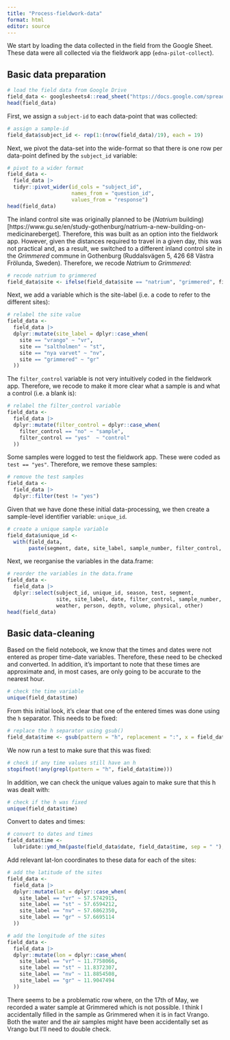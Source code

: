 ```yaml
---
title: "Process-fieldwork-data"
format: html
editor: source
---
```


We start by loading the data collected in the field from the Google Sheet. These data were all collected via the fieldwork app (`edna-pilot-collect`).

## Basic data preparation

```r
# load the field data from Google Drive
field_data <- googlesheets4::read_sheet("https://docs.google.com/spreadsheets/d/1fJuy4kHUN6CYKzhboMhRq4J_STO3BhGRMCNWwQ5jtkc/edit?usp=sharing")
head(field_data)
```

First, we assign a `subject-id` to each data-point that was collected:

```r
# assign a sample-id
field_data$subject_id <- rep(1:(nrow(field_data)/19), each = 19)
```

Next, we pivot the data-set into the wide-format so that there is one row per data-point defined by the `subject_id` variable:

```r
# pivot to a wider format
field_data <-
  field_data |>
  tidyr::pivot_wider(id_cols = "subject_id",
                     names_from = "question_id",
                     values_from = "response")
head(field_data)
```

The inland control site was originally planned to be (*Natrium* building)\[https://www.gu.se/en/study-gothenburg/natrium-a-new-building-on-medicinareberget\]. Therefore, this was built as an option into the fieldwork app. However, given the distances required to travel in a given day, this was not practical and, as a result, we switched to a different inland control site in the *Grimmered* commune in Gothenburg (Ruddalsvägen 5, 426 68 Västra Frölunda, Sweden). Therefore, we recode *Natrium* to *Grimmered*:

```r
# recode natrium to grimmered
field_data$site <- ifelse(field_data$site == "natrium", "grimmered", field_data$site)
```

Next, we add a variable which is the site-label (i.e. a code to refer to the different sites):

```r
# relabel the site value
field_data <-
  field_data |>
  dplyr::mutate(site_label = dplyr::case_when(
    site == "vrango" ~ "vr",
    site == "saltholmen" ~ "st",
    site == "nya varvet" ~ "nv",
    site == "grimmered" ~ "gr"
  ))
```

The `filter_control` variable is not very intuitively coded in the fieldwork app. Therefore, we recode to make it more clear what a sample is and what a control (i.e. a blank is):

```r
# relabel the filter_control variable
field_data <-
  field_data |>
  dplyr::mutate(filter_control = dplyr::case_when(
    filter_control == "no" ~ "sample",
    filter_control == "yes"  ~ "control"
  ))
```

Some samples were logged to test the fieldwork app. These were coded as `test == "yes"`. Therefore, we remove these samples:

```r
# remove the test samples
field_data <-
  field_data |>
  dplyr::filter(test != "yes")
```

Given that we have done these initial data-processing, we then create a sample-level identifier variable: `unique_id`.

```r
# create a unique sample variable
field_data$unique_id <-
  with(field_data,
       paste(segment, date, site_label, sample_number, filter_control, sep = "_"))
```

Next, we reorganise the variables in the data.frame:

```r
# reorder the variables in the data.frame
field_data <-
  field_data |>
  dplyr::select(subject_id, unique_id, season, test, segment,
                site, site_label, date, filter_control, sample_number, time, lat, lon,
                weather, person, depth, volume, physical, other)
head(field_data)
```

## Basic data-cleaning

Based on the field notebook, we know that the times and dates were not entered as proper time-date variables. Therefore, these need to be checked and converted. In addition, it's important to note that these times are approximate and, in most cases, are only going to be accurate to the nearest hour.

```r
# check the time variable
unique(field_data$time)
```

From this initial look, it's clear that one of the entered times was done using the `h` separator. This needs to be fixed:

```r
# replace the h separator using gsub()
field_data$time <- gsub(pattern = "h", replacement = ":", x = field_data$time)
```

We now run a test to make sure that this was fixed:

```r
# check if any time values still have an h
stopifnot(!any(grepl(pattern = "h", field_data$time)))
```

In addition, we can check the unique values again to make sure that this h was dealt with:

```r
# check if the h was fixed
unique(field_data$time)
```

Convert to dates and times:

```r
# convert to dates and times
field_data$time <- 
  lubridate::ymd_hm(paste(field_data$date, field_data$time, sep = " "), tz = "UTC")
```

Add relevant lat-lon coordinates to these data for each of the sites:

```r
# add the latitude of the sites
field_data <-
  field_data |>
  dplyr::mutate(lat = dplyr::case_when(
    site_label == "vr" ~ 57.5742915,
    site_label == "st" ~ 57.6594212,
    site_label == "nv" ~ 57.6862350,
    site_label == "gr" ~ 57.6695114
  ))

# add the longitude of the sites
field_data <-
  field_data |>
  dplyr::mutate(lon = dplyr::case_when(
    site_label == "vr" ~ 11.7758066,
    site_label == "st" ~ 11.8372307,
    site_label == "nv" ~ 11.8854508,
    site_label == "gr" ~ 11.9047494
  ))
```

There seems to be a problematic row where, on the 17th of May, we recorded a water sample at Grimmered which is not possible. I think I accidentally filled in the sample as Grimmered when it is in fact Vrango. Both the water and the air samples might have been accidentally set as Vrango but I'll need to double check.








